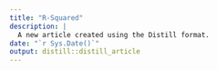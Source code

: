 ```yaml
---
title: "R-Squared"
description: |
  A new article created using the Distill format.
date: "`r Sys.Date()`"
output: distill::distill_article
---
```







